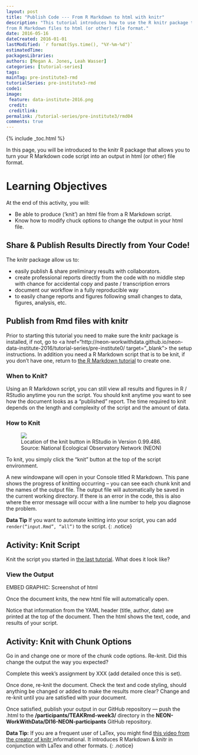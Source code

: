 ```yaml
---
layout: post
title: "Publish Code --- From R Markdown to html with knitr"
description: "This tutorial introduces how to use the R knitr package to publish
from R Markdown files to html (or other) file format."
date: 2016-05-16
dateCreated: 2016-01-01
lastModified: `r format(Sys.time(), "%Y-%m-%d")`
estimatedTime:
packagesLibraries:
authors: [Megan A. Jones, Leah Wasser]
categories: [tutorial-series]
tags:
mainTag: pre-institute3-rmd
tutorialSeries: pre-institute3-rmd
code1:
image:
 feature: data-institute-2016.png
 credit:
 creditlink:
permalink: /tutorial-series/pre-institute3/rmd04
comments: true
---
```


{% include _toc.html %}

In this page, you will be introduced to the knitr R package that allows you to
turn your R Markdown code script into an output in html (or other) file format.

<div id="objectives" markdown="1">

# Learning Objectives

At the end of this activity, you will:

* Be able to produce (‘knit’) an html file from a R Markdown script.
* Know how to modify chuck options to change the output in your html file.

</div>

## Share & Publish Results Directly from Your Code!
The knitr package allow us to:

* easily publish & share preliminary results with collaborators.
* create professional reports directly from the code with no middle step with
chance for accidental copy and paste / transcription errors
* document our workflow in a fully reproducible way
* to easily change reports and figures following small changes to data, figures,
analysis, etc.

## Publish from Rmd files with knitr
Prior to starting this tutorial you need to make sure the knitr package is
installed, if not, go to
<a href="http://neon-workwithdata.github.io/neon-data-institute-2016/tutorial-series/pre-institute0/ target="_blank"> the setup instructions</a>.
In addition you need a R Markdown script that is to be knit, if you don’t have
one, return to
<a href="http://neon-workwithdata.github.io/neon-data-institute-2016/tutorial-series/pre-institute3/rmd03" target="_blank"> the R Markdown tutorial</a>
to create one.

### When to Knit?

Using an R Markdown script, you can still view all results and figures in R /
RStudio anytime you run the script. You should knit anytime you want to see how
the document looks as a "published" report. The time required to knit depends on
the length and complexity of the script and the amount of data.

### How to Knit

 <figure>
	<a href="{{ site.baseurl }}/images/pre-institute-content/RMD/KnitButton-screenshot.png">
	<img src="{{ site.baseurl }}/images/pre-institute-content/RMD/KnitButton-screenshot.png"></a>
	<figcaption> Location of the knit button in RStudio in Version 0.99.486.
	Source: National Ecological Observatory Network (NEON)
	</figcaption>
</figure>

To knit, you simply click the "knit" button at the top of the script environment.

A new windowpane will open in your Console titled R Markdown. This pane shows
the progress of knitting occurring -- you can see each chunk knit and the names
of the output file. The output file will automatically be saved in the current
working directory. If there is an error in the code, this is also where the
error message will occur with a line number to help you diagnose the problem.


<i class="fa fa-star"></i> **Data Tip** If you want to automate knitting into
your script, you can add `render(“input.Rmd”, “all”)` to the script.
{: .notice}

 <div id="challenge" markdown="1">
## Activity: Knit Script
Knit the script you started in
<a href="http://neon-workwithdata.github.io/neon-data-institute-2016/tutorial-series/pre-institute3/rmd03" target="_blank">the last tutorial</a>.
What does it look like?
</div>

### View the Output

EMBED GRAPHIC: Screenshot of html

Once the document knits, the new html file will automatically open.

Notice that information from the YAML header (title, author, date) are printed
at the top of the document. Then the html shows the text, code, and results of
your script.

 <div id="challenge" markdown="1">
## Activity: Knit with Chunk Options
Go in and change one or more of the chunk code options. Re-knit. Did this change
the output the way you expected?

Complete this week’s assignment by XXX (add detailed once this is set).

Once done, re-knit the document. Check the text and code styling, should
anything be changed or added to make the results more clear? Change and re-knit
until you are satisfied with your document.

Once satisfied, publish your output in our GitHub repository --- push the .html
to the **/participants/TEAKRmd-week3/** directory in the
**NEON-WorkWithData/DI16-NEON-participants** GitHub repository.

</div>

<i class="fa fa-star"></i> **Data Tip:** If you are a frequent user of LaTex,
you might find
<a href="http://cdn.screenr.com/video/8352c25b-7324-4134-970b-b7c427381adb.mp4" target="_blank">this video from the creator of knitr </a>
informational. It introduces R Markdown & knitr in conjunction with LaTex and
other formats.
{: .notice}
